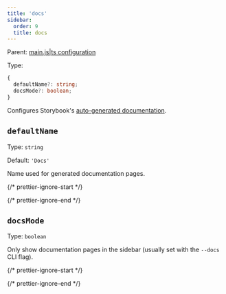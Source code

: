 ```yaml
---
title: 'docs'
sidebar:
  order: 9
  title: docs
---
```


Parent: [main.js|ts configuration](./main-config.mdx)

Type:

```ts
{
  defaultName?: string;
  docsMode?: boolean;
}
```

Configures Storybook's [auto-generated documentation](../../writing-docs/autodocs.mdx).

## `defaultName`

Type: `string`

Default: `'Docs'`

Name used for generated documentation pages.

{/* prettier-ignore-start */}

<CodeSnippets path="main-config-docs-default-name.md" />

{/* prettier-ignore-end */}

## `docsMode`

Type: `boolean`

Only show documentation pages in the sidebar (usually set with the `--docs` CLI flag).

{/* prettier-ignore-start */}

<CodeSnippets path="main-config-docs-docs-mode.md" />

{/* prettier-ignore-end */}
